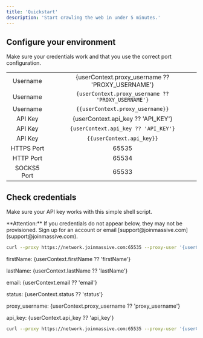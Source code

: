 ```yaml
---
title: 'Quickstart'
description: 'Start crawling the web in under 5 minutes.'
---
```


## Configure your environment

Make sure your credentials work and that you use the correct port configuration.

| | |
| :---: | :---: |
| Username    | {userContext.proxy_username ?? 'PROXY_USERNAME'} |
| Username    | `{userContext.proxy_username ?? 'PROXY_USERNAME'}` |
| Username    | `{{userContext.proxy_username}}` |
| API Key     | {userContext.api_key ?? 'API_KEY'} |
| API Key     | `{userContext.api_key ?? 'API_KEY'}` |
| API Key     | `{{userContext.api_key}}` |
| HTTPS Port  | 65535 |
| HTTP Port   | 65534 |
| SOCKS5 Port | 65533 |

## Check credentials

Make sure your API key works with this simple shell script.

<Info>
  **Attention:** If you credentials do not appear below, they may not be provisioned. Sign up for an account or email [support@joinmassive.com](support@joinmassive.com).
</Info>

```bash
curl --proxy https://network.joinmassive.com:65535 --proxy-user '{userContext.proxy_username ?? 'PROXY_USERNAME'}:{userContext.api_key ?? 'API_KEY'}' https://cloudflare.com/cdn-cgi/trace
```

firstName: {userContext.firstName ?? 'firstName'}

lastName: {userContext.lastName ?? 'lastName'}

email: {userContext.email ?? 'email'}

status: {userContext.status ?? 'status'}

proxy_username: {userContext.proxy_username ?? 'proxy_username'}

api_key: {userContext.api_key ?? 'api_key'}

```bash
curl --proxy https://network.joinmassive.com:65535 --proxy-user '{userContext.proxy_username}:{userContext.api_key}' https://cloudflare.com/cdn-cgi/trace
```
